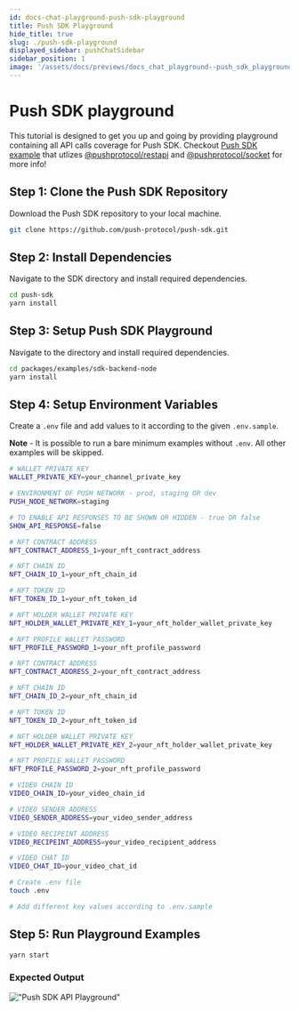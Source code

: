 ```yaml
---
id: docs-chat-playground-push-sdk-playground
title: Push SDK Playground
hide_title: true
slug: ./push-sdk-playground
displayed_sidebar: pushChatSidebar
sidebar_position: 1
image: '/assets/docs/previews/docs_chat_playground--push_sdk_playground.png'
---
```


# Push SDK playground

This tutorial is designed to get you up and going by providing playground containing all API calls coverage for Push SDK. Checkout [Push SDK example](https://github.com/push-protocol/push-sdk/tree/main/packages/examples/sdk-backend-node) that utlizes [@pushprotocol/restapi](https://www.npmjs.com/package/@pushprotocol/restapi) and [@pushprotocol/socket](https://www.npmjs.com/package/@pushprotocol/socket) for more info!

<head>
  <title>
    {`Push SDK APIs playground tutorial | Push Chat | Push Documentation`}
  </title>
</head>


## Step 1: Clone the Push SDK Repository

Download the Push SDK repository to your local machine.

<Tabs className="codetabs" groupId="code-examples">
  <TabItem value="js" attributes={{className: "codetab js"}} default>

```zsh
git clone https://github.com/push-protocol/push-sdk.git
```

  </TabItem>
</Tabs>

## Step 2: Install Dependencies

Navigate to the SDK directory and install required dependencies.

<Tabs className="codetabs" groupId="code-examples">
  <TabItem value="js" attributes={{className: "codetab js"}} default>

```zsh
cd push-sdk
yarn install
```

  </TabItem>
</Tabs>

## Step 3: Setup Push SDK Playground

Navigate to the directory and install required dependencies.

<Tabs className="codetabs" groupId="code-examples">
  <TabItem value="js" attributes={{className: "codetab js"}} default>

```zsh
cd packages/examples/sdk-backend-node
yarn install
```

  </TabItem>
</Tabs>

## Step 4: Setup Environment Variables

Create a `.env` file and add values to it according to the given `.env.sample`.

**Note** - It is possible to run a bare minimum examples without `.env`. All other examples will be skipped.

```zsh
# WALLET PRIVATE KEY
WALLET_PRIVATE_KEY=your_channel_private_key

# ENVIRONMENT OF PUSH NETWORK - prod, staging OR dev
PUSH_NODE_NETWORK=staging

# TO ENABLE API RESPONSES TO BE SHOWN OR HIDDEN - true OR false
SHOW_API_RESPONSE=false

# NFT CONTRACT ADDRESS
NFT_CONTRACT_ADDRESS_1=your_nft_contract_address

# NFT CHAIN ID
NFT_CHAIN_ID_1=your_nft_chain_id

# NFT TOKEN ID
NFT_TOKEN_ID_1=your_nft_token_id

# NFT HOLDER WALLET PRIVATE KEY
NFT_HOLDER_WALLET_PRIVATE_KEY_1=your_nft_holder_wallet_private_key

# NFT PROFILE WALLET PASSWORD
NFT_PROFILE_PASSWORD_1=your_nft_profile_password

# NFT CONTRACT ADDRESS
NFT_CONTRACT_ADDRESS_2=your_nft_contract_address

# NFT CHAIN ID
NFT_CHAIN_ID_2=your_nft_chain_id

# NFT TOKEN ID
NFT_TOKEN_ID_2=your_nft_token_id

# NFT HOLDER WALLET PRIVATE KEY
NFT_HOLDER_WALLET_PRIVATE_KEY_2=your_nft_holder_wallet_private_key

# NFT PROFILE WALLET PASSWORD
NFT_PROFILE_PASSWORD_2=your_nft_profile_password

# VIDEO CHAIN ID
VIDEO_CHAIN_ID=your_video_chain_id

# VIDEO SENDER ADDRESS
VIDEO_SENDER_ADDRESS=your_video_sender_address

# VIDEO RECIPEINT ADDRESS
VIDEO_RECIPEINT_ADDRESS=your_video_recipient_address

# VIDEO CHAT ID
VIDEO_CHAT_ID=your_video_chat_id
```

<Tabs className="codetabs" groupId="code-examples">
  <TabItem value="js" attributes={{className: "codetab js"}} default>

```zsh
# Create .env file
touch .env

# Add different key values according to .env.sample
```

  </TabItem>
</Tabs>

## Step 5: Run Playground Examples

<Tabs className="codetabs" groupId="code-examples">
  <TabItem value="js" attributes={{className: "codetab js"}} default>

```zsh
yarn start
```

  </TabItem>
</Tabs>

### Expected Output

!["Push SDK API Playground"](/assets/docs/shared/playground/sdk-playground.png 'Example of how the playground will look like if setup properly')
